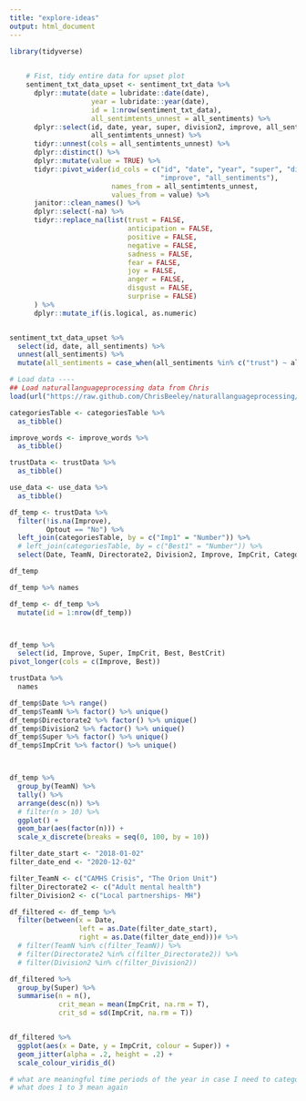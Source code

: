 ```yaml
---
title: "explore-ideas"
output: html_document
---
```


```r
library(tidyverse)

    
    # Fist, tidy entire data for upset plot
    sentiment_txt_data_upset <- sentiment_txt_data %>% 
      dplyr::mutate(date = lubridate::date(date),
                    year = lubridate::year(date),
                    id = 1:nrow(sentiment_txt_data),
                    all_sentimtents_unnest = all_sentiments) %>% 
      dplyr::select(id, date, year, super, division2, improve, all_sentiments, 
                    all_sentimtents_unnest) %>% 
      tidyr::unnest(cols = all_sentimtents_unnest) %>% 
      dplyr::distinct() %>% 
      dplyr::mutate(value = TRUE) %>% 
      tidyr::pivot_wider(id_cols = c("id", "date", "year", "super", "division2", 
                                     "improve", "all_sentiments"), 
                         names_from = all_sentimtents_unnest, 
                         values_from = value) %>% 
      janitor::clean_names() %>% 
      dplyr::select(-na) %>%
      tidyr::replace_na(list(trust = FALSE, 
                             anticipation = FALSE, 
                             positive = FALSE, 
                             negative = FALSE, 
                             sadness = FALSE, 
                             fear = FALSE, 
                             joy = FALSE,
                             anger = FALSE, 
                             disgust = FALSE, 
                             surprise = FALSE)
      ) %>% 
      dplyr::mutate_if(is.logical, as.numeric)


sentiment_txt_data_upset %>% 
  select(id, date, all_sentiments) %>% 
  unnest(all_sentiments) %>% 
  mutate(all_sentiments = case_when(all_sentiments %in% c("trust") ~ all_sentiments))
```


```r
# Load data ----
## Load naturallanguageprocessing data from Chris
load(url("https://raw.github.com/ChrisBeeley/naturallanguageprocessing/master/cleanData.Rdata"))

categoriesTable <- categoriesTable %>% 
  as_tibble()

improve_words <- improve_words %>% 
  as_tibble()

trustData <- trustData %>% 
  as_tibble()

use_data <- use_data %>% 
  as_tibble()
```



```r


df_temp <- trustData %>%
  filter(!is.na(Improve),
         Optout == "No") %>%
  left_join(categoriesTable, by = c("Imp1" = "Number")) %>%
  # left_join(categoriesTable, by = c("Best1" = "Number")) %>% 
  select(Date, TeamN, Directorate2, Division2, Improve, ImpCrit, Category, Super, type)

df_temp

df_temp %>% names

df_temp <- df_temp %>% 
  mutate(id = 1:nrow(df_temp))



df_temp %>% 
  select(id, Improve, Super, ImpCrit, Best, BestCrit)
pivot_longer(cols = c(Improve, Best))

trustData %>% 
  names
```

```r

df_temp$Date %>% range()
df_temp$TeamN %>% factor() %>% unique()
df_temp$Directorate2 %>% factor() %>% unique()
df_temp$Division2 %>% factor() %>% unique()
df_temp$Super %>% factor() %>% unique()
df_temp$ImpCrit %>% factor() %>% unique()



df_temp %>% 
  group_by(TeamN) %>% 
  tally() %>% 
  arrange(desc(n)) %>% 
  # filter(n > 10) %>% 
  ggplot() +
  geom_bar(aes(factor(n))) +
  scale_x_discrete(breaks = seq(0, 100, by = 10))

```


```r

filter_date_start <- "2018-01-02"
filter_date_end <- "2020-12-02"

filter_TeamN <- c("CAMHS Crisis", "The Orion Unit")
filter_Directorate2 <- c("Adult mental health")
filter_Division2 <- c("Local partnerships- MH")

df_filtered <- df_temp %>% 
  filter(between(x = Date, 
                 left = as.Date(filter_date_start), 
                 right = as.Date(filter_date_end)))# %>% 
  # filter(TeamN %in% c(filter_TeamN)) %>% 
  # filter(Directorate2 %in% c(filter_Directorate2)) %>% 
  # filter(Division2 %in% c(filter_Division2))
```


```r
df_filtered %>% 
  group_by(Super) %>% 
  summarise(n = n(),
            crit_mean = mean(ImpCrit, na.rm = T),
            crit_sd = sd(ImpCrit, na.rm = T))


df_filtered %>% 
  ggplot(aes(x = Date, y = ImpCrit, colour = Super)) +
  geom_jitter(alpha = .2, height = .2) +
  scale_colour_viridis_d()

# what are meaningful time periods of the year in case I need to categorise
# what does 1 to 3 mean again 

```

